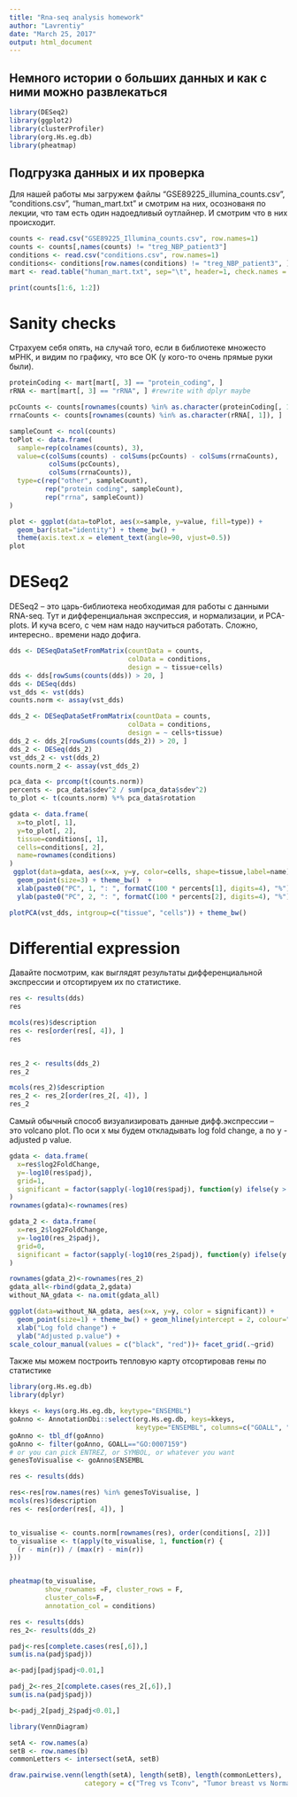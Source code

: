 ```yaml
---
title: "Rna-seq analysis homework"
author: "Lavrentiy"
date: "March 25, 2017"
output: html_document
---
```

## Немного истории о больших данных и как с ними можно развлекаться

```r
library(DESeq2)
library(ggplot2)
library(clusterProfiler)
library(org.Hs.eg.db)
library(pheatmap)

```

## Подгрузка данных и их проверка

Для нашей работы мы загружем файлы "GSE89225_illumina_counts.csv", "conditions.csv", "human_mart.txt" и смотрим на них, осознованя по лекции, что там есть один надоедливый оутлайнер. И смотрим что в них происходит.

```r
counts <- read.csv("GSE89225_Illumina_counts.csv", row.names=1)
counts <- counts[,names(counts) != "treg_NBP_patient3"]
conditions <- read.csv("conditions.csv", row.names=1)
conditions<- conditions[row.names(conditions) != "treg_NBP_patient3", ]#выкидываем оутлайнер
mart <- read.table("human_mart.txt", sep="\t", header=1, check.names = F)

print(counts[1:6, 1:2])
```


# Sanity checks
Страхуем себя опять, на случай того, если в библиотеке множесто мРНК, и видим по графику, что все ОК (у кого-то очень прямые руки были).

```r
proteinCoding <- mart[mart[, 3] == "protein_coding", ]
rRNA <- mart[mart[, 3] == "rRNA", ] #rewrite with dplyr maybe

pcCounts <- counts[rownames(counts) %in% as.character(proteinCoding[, 1]), ]
rrnaCounts <- counts[rownames(counts) %in% as.character(rRNA[, 1]), ]

sampleCount <- ncol(counts)
toPlot <- data.frame(
  sample=rep(colnames(counts), 3),
  value=c(colSums(counts) - colSums(pcCounts) - colSums(rrnaCounts), 
          colSums(pcCounts), 
          colSums(rrnaCounts)),
  type=c(rep("other", sampleCount), 
         rep("protein coding", sampleCount),
         rep("rrna", sampleCount))
)

plot <- ggplot(data=toPlot, aes(x=sample, y=value, fill=type)) +
  geom_bar(stat="identity") + theme_bw() + 
  theme(axis.text.x = element_text(angle=90, vjust=0.5))
plot

```


# DESeq2
DESeq2 -- это царь-библиотека необходимая для работы с данными RNA-seq. Тут и дифференциальная экспрессия, и нормализации, и PCA-plots.
И куча всего, с чем нам надо научиться работать. Сложно, интересно.. времени надо дофига.
```r
dds <- DESeqDataSetFromMatrix(countData = counts,
                              colData = conditions,
                              design = ~ tissue+cells)
dds <- dds[rowSums(counts(dds)) > 20, ]
dds <- DESeq(dds)
vst_dds <- vst(dds)
counts.norm <- assay(vst_dds)

```

```r
dds_2 <- DESeqDataSetFromMatrix(countData = counts,
                              colData = conditions,
                              design = ~ cells+tissue)
dds_2 <- dds_2[rowSums(counts(dds_2)) > 20, ]
dds_2 <- DESeq(dds_2)
vst_dds_2 <- vst(dds_2)
counts.norm_2 <- assay(vst_dds_2)

```

```r
pca_data <- prcomp(t(counts.norm))
percents <- pca_data$sdev^2 / sum(pca_data$sdev^2)
to_plot <- t(counts.norm) %*% pca_data$rotation

gdata <- data.frame(
  x=to_plot[, 1],
  y=to_plot[, 2],
  tissue=conditions[, 1],
  cells=conditions[, 2],
  name=rownames(conditions)
)
 ggplot(data=gdata, aes(x=x, y=y, color=cells, shape=tissue,label=name)) +
  geom_point(size=3) + theme_bw()  +
  xlab(paste0("PC", 1, ": ", formatC(100 * percents[1], digits=4), "%")) +
  ylab(paste0("PC", 2, ": ", formatC(100 * percents[2], digits=4), "%"))+geom_text(size=4,hjust=1, vjust=1)

plotPCA(vst_dds, intgroup=c("tissue", "cells")) + theme_bw()

```

# Differential expression
Давайте посмотрим, как выглядят результаты дифференциальной экспрессии и отсортируем их по статистике.

```r
res <- results(dds)
res

mcols(res)$description
res <- res[order(res[, 4]), ]
res
 
```
```r
res_2 <- results(dds_2)
res_2

mcols(res_2)$description
res_2 <- res_2[order(res_2[, 4]), ]
res_2
```

Самый обычный способ визуализировать данные дифф.экспрессии -- это volcano plot. По оси x мы будем откладывать log fold change, а по y - adjusted p value.

```r
gdata <- data.frame(
  x=res$log2FoldChange,
  y=-log10(res$padj),
  grid=1,
  significant = factor(sapply(-log10(res$padj), function(y) ifelse(y > 2, "significant","Not significant")))
)
rownames(gdata)<-rownames(res)

gdata_2 <- data.frame(
  x=res_2$log2FoldChange,
  y=-log10(res_2$padj),
  grid=0,
  significant = factor(sapply(-log10(res_2$padj), function(y) ifelse(y > 2, "significant","Not significant")))
)

rownames(gdata_2)<-rownames(res_2)
gdata_all<-rbind(gdata_2,gdata)
without_NA_gdata <- na.omit(gdata_all)

ggplot(data=without_NA_gdata, aes(x=x, y=y, color = significant)) +
  geom_point(size=1) + theme_bw() + geom_hline(yintercept = 2, colour="#BB0000", linetype="dashed") + 
  xlab("Log fold change") +
  ylab("Adjusted p.value") + 
scale_colour_manual(values = c("black", "red"))+ facet_grid(.~grid)
```

Также мы можем построить тепловую карту отсортировав гены по статистике

```r

library(org.Hs.eg.db)
library(dplyr)

kkeys <- keys(org.Hs.eg.db, keytype="ENSEMBL")
goAnno <- AnnotationDbi::select(org.Hs.eg.db, keys=kkeys, 
                                keytype="ENSEMBL", columns=c("GOALL", "ONTOLOGYALL", "SYMBOL"))
goAnno <- tbl_df(goAnno)
goAnno <- filter(goAnno, GOALL=="GO:0007159")
# or you can pick ENTREZ, or SYMBOL, or whatever you want
genesToVisualise <- goAnno$ENSEMBL

res <- results(dds)

res<-res[row.names(res) %in% genesToVisualise, ]
mcols(res)$description
res <- res[order(res[, 4]), ]


to_visualise <- counts.norm[rownames(res), order(conditions[, 2])]
to_visualise <- t(apply(to_visualise, 1, function(r) {
  (r - min(r)) / (max(r) - min(r))
}))


pheatmap(to_visualise, 
         show_rownames =F, cluster_rows = F,
         cluster_cols=F,
         annotation_col = conditions)

```

```r
res <- results(dds)
res_2<- results(dds_2)

padj<-res[complete.cases(res[,6]),]
sum(is.na(padj$padj))

a<-padj[padj$padj<0.01,]

padj_2<-res_2[complete.cases(res_2[,6]),]
sum(is.na(padj$padj))

b<-padj_2[padj_2$padj<0.01,]

library(VennDiagram)

setA <- row.names(a)
setB <- row.names(b)
commonLetters <- intersect(setA, setB)

draw.pairwise.venn(length(setA), length(setB), length(commonLetters),
                   category = c("Treg vs Tconv", "Tumor breast vs Normal breast"),  fill = c("light blue", "pink"))

```

